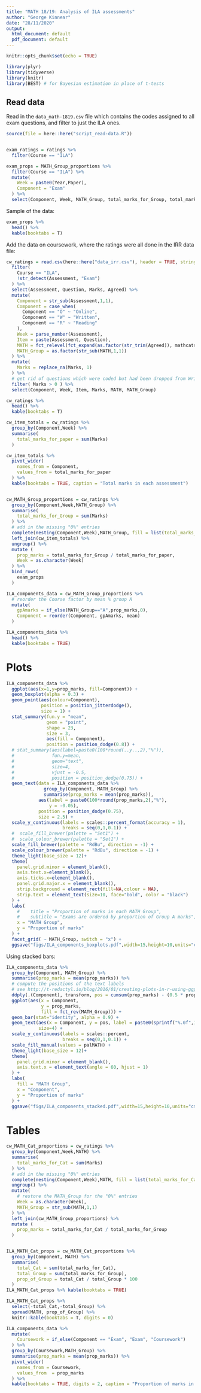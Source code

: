 ```yaml
---
title: "MATH 18/19: Analysis of ILA assessments"
author: "George Kinnear"
date: "28/11/2020"
output:
  html_document: default
  pdf_document: default
---
```


```r
knitr::opts_chunk$set(echo = TRUE)

library(plyr)
library(tidyverse)
library(knitr)
library(BEST) # for Bayesian estimation in place of t-tests
```

## Read data

Read in the `data_math-1819.csv` file which contains the codes assigned to all exam questions, and filter to just the ILA ones.

```r
source(file = here::here("script_read-data.R"))


exam_ratings = ratings %>%
  filter(Course == "ILA")

exam_props = MATH_Group_proportions %>%
  filter(Course == "ILA") %>%
  mutate(
    Week = paste0(Year,Paper),
    Component = "Exam"
  ) %>%
  select(Component, Week, MATH_Group, total_marks_for_Group, total_marks_for_paper, prop_marks)


```

Sample of the data:

```r
exam_props %>% 
  head() %>% 
  kable(booktabs = T)
```

Add the data on coursework, where the ratings were all done in the IRR data file:

```r
cw_ratings = read.csv(here::here("data_irr.csv"), header = TRUE, stringsAsFactors = FALSE) %>%
  filter(
    Course == "ILA",
    !str_detect(Assessment, "Exam")
  ) %>%
  select(Assessment, Question, Marks, Agreed) %>%
  mutate(
    Component = str_sub(Assessment,1,1),
    Component = case_when(
      Component == "O" ~ "Online",
      Component == "W" ~ "Written",
      Component == "R" ~ "Reading"
    ),
    Week = parse_number(Assessment),
    Item = paste(Assessment, Question),
    MATH = fct_relevel(fct_expand(as.factor(str_trim(Agreed)), mathcats), mathcats),
    MATH_Group = as.factor(str_sub(MATH,1,1))
  ) %>%
  mutate(
    Marks = replace_na(Marks, 1)
  ) %>%
  # get rid of questions which were coded but had been dropped from Written Assignemnts
  filter( Marks > 0 ) %>%
  select(Component, Week, Item, Marks, MATH, MATH_Group) 

cw_ratings %>% 
  head() %>% 
  kable(booktabs = T)
```


```r
cw_item_totals = cw_ratings %>%
  group_by(Component,Week) %>%
  summarise(
    total_marks_for_paper = sum(Marks)
  )

cw_item_totals %>% 
  pivot_wider(
    names_from = Component,
    values_from = total_marks_for_paper
  ) %>% 
  kable(booktabs = TRUE, caption = "Total marks in each assessment")


cw_MATH_Group_proportions = cw_ratings %>%
  group_by(Component,Week,MATH_Group) %>%
  summarise(
    total_marks_for_Group = sum(Marks)
  ) %>%
  # add in the missing "0%" entries
  complete(nesting(Component,Week),MATH_Group, fill = list(total_marks_for_Group = 0)) %>%
  left_join(cw_item_totals) %>%
  ungroup() %>%
  mutate (
    prop_marks = total_marks_for_Group / total_marks_for_paper,
    Week = as.character(Week)
  ) %>%
  bind_rows(
    exam_props
  )

ILA_components_data = cw_MATH_Group_proportions %>%
  # reorder the Course factor by mean % group A
  mutate(
    gpAmarks = if_else(MATH_Group=="A",prop_marks,0),
    Component = reorder(Component, gpAmarks, mean)
  )

ILA_components_data %>% 
  head() %>% 
  kable(booktabs = TRUE)
```


# Plots

```r

ILA_components_data %>%
  ggplot(aes(x=1,y=prop_marks, fill=Component)) +
  geom_boxplot(alpha = 0.3) + 
  geom_point(aes(colour=Component),
             position = position_jitterdodge(),
             size = 1) +
  stat_summary(fun.y = "mean",
               geom = "point",
               shape = 23,
               size = 3,
               aes(fill = Component),
               position = position_dodge(0.8)) +
  # stat_summary(aes(label=paste0(100*round(..y..,2),"%")),
  #              fun.y=mean,
  #              geom="text",
  #              size=4,
  #              vjust = -0.5,
  #              position = position_dodge(0.75)) +
  geom_text(data = ILA_components_data %>%
              group_by(Component, MATH_Group) %>%
              summarise(prop_marks = mean(prop_marks)),
            aes(label = paste0(100*round(prop_marks,2),"%"),
                y = -0.05),
            position = position_dodge(0.75),
            size = 2.5) + 
  scale_y_continuous(labels = scales::percent_format(accuracy = 1),
                     breaks = seq(0,1,0.1)) +
  #  scale_fill_brewer(palette = "Set1") +
  #  scale_colour_brewer(palette = "Set1") +
  scale_fill_brewer(palette = "RdBu", direction = -1) +
  scale_colour_brewer(palette = "RdBu", direction = -1) +
  theme_light(base_size = 12)+
  theme(
    panel.grid.minor = element_blank(),
    axis.text.x=element_blank(),
    axis.ticks.x=element_blank(),
    panel.grid.major.x = element_blank(),
    strip.background = element_rect(fill=NA,colour = NA),
    strip.text = element_text(size=10, face="bold", color = "black")
  ) +
  labs(
    #    title = "Proportion of marks in each MATH Group",
    #    subtitle = "Exams are ordered by proportion of Group A marks",
    x = "MATH Group",
    y = "Proportion of marks"
  ) +
  facet_grid( ~ MATH_Group, switch = "x") +
  ggsave("figs/ILA_components_boxplots.pdf",width=15,height=10,units="cm",dpi=300)
```


Using stacked bars:

```r

ILA_components_data %>%
  group_by(Component, MATH_Group) %>%
  summarise(prop_marks = mean(prop_marks)) %>%
  # compute the positions of the text labels
  # see http://t-redactyl.io/blog/2016/01/creating-plots-in-r-using-ggplot2-part-4-stacked-bar-plots.html
  ddply(.(Component), transform, pos = cumsum(prop_marks) - (0.5 * prop_marks)) %>%
  ggplot(aes(x = Component,
             y = prop_marks,
             fill = fct_rev(MATH_Group))) +
  geom_bar(stat="identity", alpha = 0.9) +
  geom_text(aes(x = Component, y = pos, label = paste0(sprintf("%.0f",100*prop_marks),"%")),
            size=4) +
  scale_y_continuous(labels = scales::percent,
                     breaks = seq(0,1,0.1)) +
  scale_fill_manual(values = palMATH) + 
  theme_light(base_size = 12)+
  theme(
    panel.grid.minor = element_blank(),
    axis.text.x = element_text(angle = 60, hjust = 1)
  ) +
  labs(
    fill = "MATH Group",
    x = "Component",
    y = "Proportion of marks"
  ) +
  ggsave("figs/ILA_components_stacked.pdf",width=15,height=10,units="cm",dpi=300)
```


# Tables

```r
cw_MATH_Cat_proportions = cw_ratings %>%
  group_by(Component,Week,MATH) %>%
  summarise(
    total_marks_for_Cat = sum(Marks)
  ) %>%
  # add in the missing "0%" entries
  complete(nesting(Component,Week),MATH, fill = list(total_marks_for_Cat = 0)) %>%
  ungroup() %>%
  mutate(
    # restore the MATH_Group for the "0%" entries
    Week = as.character(Week),
    MATH_Group = str_sub(MATH,1,1)
  ) %>%
  left_join(cw_MATH_Group_proportions) %>%
  mutate (
    prop_marks = total_marks_for_Cat / total_marks_for_Group
  )


ILA_MATH_Cat_props = cw_MATH_Cat_proportions %>%
  group_by(Component, MATH) %>%
  summarise(
    total_Cat = sum(total_marks_for_Cat),
    total_Group = sum(total_marks_for_Group),
    prop_of_Group = total_Cat / total_Group * 100
  )
ILA_MATH_Cat_props %>% kable(booktabs = TRUE)

```

```r
ILA_MATH_Cat_props %>%
  select(-total_Cat,-total_Group) %>%
  spread(MATH, prop_of_Group) %>%
  knitr::kable(booktabs = T, digits = 0)

ILA_components_data %>%
  mutate(
    Coursework = if_else(Component == "Exam", "Exam", "Coursework")
  ) %>%
  group_by(Coursework,MATH_Group) %>%
  summarise(prop_marks = mean(prop_marks)) %>% 
  pivot_wider(
    names_from = Coursework,
    values_from  = prop_marks
  ) %>% 
  kable(booktabs = TRUE, digits = 2, caption = "Proportion of marks in each MATH Group, for coursework and exams separately.")
```


